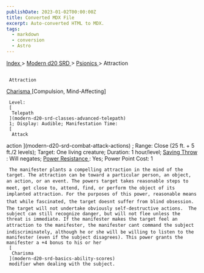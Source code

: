 ```yaml
---
publishDate: 2023-01-02T00:00:00Z
title: Converted MDX File
excerpt: Auto-converted HTML to MDX.
tags:
  - markdown
  - conversion
  - Astro
---
```


[
Index
](-index) >
[
Modern d20 SRD
](modern-d20-srd-index) >
[
Psionics
](modern-d20-srd-psionics-index) > Attraction

##

     Attraction

[
Charisma
](modern-d20-srd-basics-ability-scores)
[Compulsion, Mind-Affecting]

     Level:
     [
      Telepath
     ](modern-d20-srd-classes-advanced-telepath)
     1; Display: Audible; Manifestation Time:
     [
      Attack

action
](modern-d20-srd-combat-attack-actions)
; Range: Close (25 ft. + 5 ft./2 levels); Target: One living creature; Duration: 1 hour/level;
[
Saving
Throw
](modern-d20-srd-basics-saving-throws)
: Will negates;
[
Power
Resistance
](modern-d20-srd-special-abilities-power-resistance)
: Yes; Power Point Cost: 1

     The manifester plants a compelling attraction in the mind of the target. The attraction can be toward a particular person, an object, an action, or an event. The powers target takes reasonable steps to meet, get close to, attend, find, or perform the object of its implanted attraction. For the purposes of this power, reasonable means that while fascinated, the target doesnt suffer from blind obsession. The target will not undertake obviously self-destructive actions.  The subject can still recognize danger, but will not flee unless the threat is immediate. If the manifester makes the target feel an attraction to the manifester, the manifester cant command the subject indiscriminately, although he or she will be willing to listen to the manifester (even if the subject disagrees). This power grants the manifester a +4 bonus to his or her
     [
      Charisma
     ](modern-d20-srd-basics-ability-scores)
     modifier when dealing with the subject.
